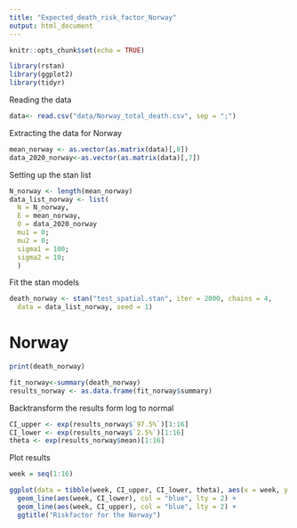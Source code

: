 ```yaml
---
title: "Expected_death_risk_factor_Norway"
output: html_document
---
```


```r
knitr::opts_chunk$set(echo = TRUE)
```

```r
library(rstan)
library(ggplot2)
library(tidyr)
```

Reading the data
```r
data<- read.csv("data/Norway_total_death.csv", sep = ";")
```

Extracting the data for Norway
```r
mean_norway <- as.vector(as.matrix(data)[,8])
data_2020_norway<-as.vector(as.matrix(data)[,7])
```

Setting up the stan list
```r
N_norway <- length(mean_norway)
data_list_norway <- list(
  N = N_norway, 
  E = mean_norway,
  O = data_2020_norway
  mu1 = 0;
  mu2 = 0;
  sigma1 = 100;
  sigma2 = 10;
  )
```


Fit the stan models
```r
death_norway <- stan("test_spatial.stan", iter = 2000, chains = 4,
  data = data_list_norway, seed = 1)

```

# Norway
```r
print(death_norway)

fit_norway<-summary(death_norway)
results_norway <- as.data.frame(fit_norway$summary)

```

Backtransform the results form log to normal
```r
CI_upper <- exp(results_norway$`97.5%`)[1:16]
CI_lower <- exp(results_norway$`2.5%`)[1:16]
theta <- exp(results_norway$mean)[1:16]

```

Plot results
```r
week = seq(1:16)

ggplot(data = tibble(week, CI_upper, CI_lower, theta), aes(x = week, y = theta)) + geom_point() + geom_line(lty = 2) +
  geom_line(aes(week, CI_lower), col = "blue", lty = 2) +
  geom_line(aes(week, CI_upper), col = "blue", lty = 2) + 
  ggtitle("Riskfactor for the Norway")

```




